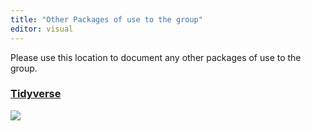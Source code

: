 ```yaml
---
title: "Other Packages of use to the group"
editor: visual
---
```


Please use this location to document any other packages of use to the group.

### [Tidyverse](https://www.tidyverse.org/)

![](tidyverse.PNG){fig-align="center"}
